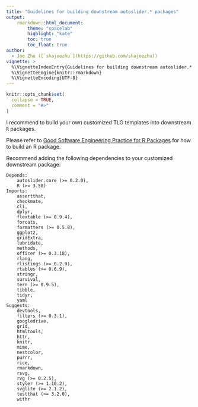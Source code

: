 ```yaml
---
title: "Guidelines for building downstream autoslider.* packages"
output:
    rmarkdown::html_document:
        theme: "spacelab"
        highlight: "kate"
        toc: true
        toc_float: true
author:
  - Joe Zhu ([`shajoezhu`](https://github.com/shajoezhu))
vignette: >
  %\VignetteIndexEntry{Guidelines for building downstream autoslider.* packages}
  %\VignetteEngine{knitr::rmarkdown}
  %\VignetteEncoding{UTF-8}
---
```


```r
knitr::opts_chunk$set(
  collapse = TRUE,
  comment = "#>"
)
```

I recommend to build your own customized TLG templates into downstream `R` packages. 

Please refer to [Good Software Engineering Practice for R Packages](https://pharmarug.github.io/pharmasug2024-r-workshop/) for how to build an R package. 

Recommend adding the following dependencies to your customized downstream package:

```
Depends:
    autoslider.core (>= 0.2.0),
    R (>= 3.50)
Imports:
    assertthat,
    checkmate,
    cli,
    dplyr,
    flextable (>= 0.9.4),
    forcats,
    formatters (>= 0.5.8),
    ggplot2,
    gridExtra,
    lubridate,
    methods,
    officer (>= 0.3.18),
    rlang,
    rlistings (>= 0.2.9),
    rtables (>= 0.6.9),
    stringr,
    survival,
    tern (>= 0.9.5),
    tibble,
    tidyr,
    yaml
Suggests:
    devtools,
    filters (>= 0.3.1),
    googledrive,
    grid,
    htmltools,
    httr,
    knitr,
    mime,
    nestcolor,
    purrr,
    rice,
    rmarkdown,
    rsvg,
    rvg (>= 0.2.5),
    styler (>= 1.10.2),
    svglite (>= 2.1.2),
    testthat (>= 3.2.0),
    withr
```
